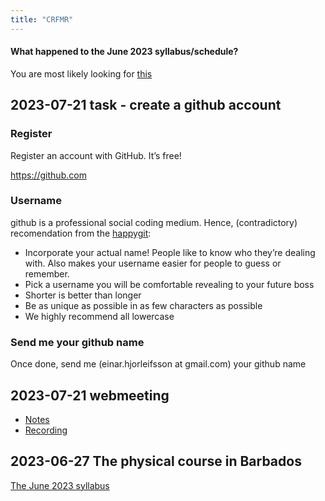 ```yaml
---
title: "CRFMR"
---
```


#### What happened to the June 2023 syllabus/schedule?

You are most likely looking for [this](schedule2023-06.qmd)

## 2023-07-21 task - create a github account

### Register

Register an account with GitHub. It’s free!

[https://github.com](https://github.com)

### Username

github is a professional social coding medium. Hence, (contradictory) recomendation from the [happygit](https://happygitwithr.com):

* Incorporate your actual name! People like to know who they’re dealing with. Also makes your username easier for people to guess or remember.
* Pick a username you will be comfortable revealing to your future boss
* Shorter is better than longer
* Be as unique as possible in as few characters as possible
* We highly recommend all lowercase

### Send me your github name

Once done, send me (einar.hjorleifsson at gmail.com) your github name

## 2023-07-21 webmeeting

* [Notes](post_meetings.qmd)
* [Recording](https://crfmsecretariat2-my.sharepoint.com/:v:/g/personal/admin_crfmsecretariat2_onmicrosoft_com/EYzElk6lAjdNlciiX7tjD2oB8lPfnIKqVIhpnwzaO3ULgQ?e=0cSTaW)

## 2023-06-27 The physical course in Barbados

[The June 2023 syllabus](schedule2023-06.qmd)


